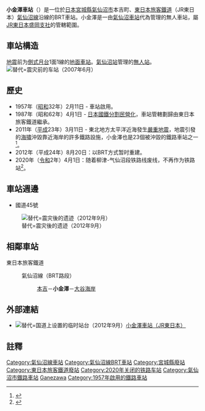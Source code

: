 {{NoteTA|1 = zh:小金澤車站; zh-cn:小金泽站; zh-tw:小金澤車站; zh-hk:小金澤站; }}
{{日本車站資訊
| 公司色 = green
| 文字色 = 
| 站名 = 小金澤車站
| 圖片 = Koganezawa Station.jpg
| pxl = 285px
| 圖片說明 = 设置于国道45号上的车站（2019年12月）
| 日文原名 = 小金沢
| 平假名 = こがねざわ
| 羅馬拼音 = Koganezawa
| 副站名 = 
| 電報略號 = コネ
| 車站編號 = 
| 所屬公司 = [[File:JR_logo_(east).svg|22px]] [[東日本旅客鐵道|東日本旅客鐵道]]
| 所屬路線 = {{Color|#6600cc|■}}[[氣仙沼線|氣仙沼線]]
| 距離 = 54.6
| 起站 = [[前谷地車站|前谷地]]
| 前一站 = [[本吉車站_(日本)|本吉]]
| 前一站距離 = 3.1
| 後一站距離 = 3.7
| 後一站 = [[大谷海岸車站|大谷海岸]]
| 所在地 = [[宮城縣|宮城縣]][[氣仙沼市|氣仙沼市]]本吉町小金澤
| 車站構造 = 地面車站
| 啟用年月日 = 1957年（[[昭和|昭和]]32年）2月11日
| 廢站年月日 = 
| 乘客人數 = 19
| 上下車人次 = 
| 統計年度 = 2015年
| 轉車 = 
| 備註 = 無人車站
| 全寬備註 = 
| name = 
| address = 
}}
'''小金澤車站'''（{{jpn|j=小金沢駅|hg=こがねざわえき|rm=Koganezawa eki|f=y}}）是一位於[[日本|日本]][[宮城縣|宮城縣]][[氣仙沼市|氣仙沼市]]本吉町、[[東日本旅客鐵道|東日本旅客鐵道]]（JR東日本）[[氣仙沼線|氣仙沼線]]沿線的BRT車站。小金澤是一由[[氣仙沼車站|氣仙沼車站]]代為管理的無人車站，屬[[東日本旅客鐵道盛岡支社|JR東日本盛岡支社]]的管轄範圍。

== 車站構造 ==
[[東日本大震災|地震]]前为[[側式月台|側式月台]]1面1線的[[地面車站|地面車站]]。[[氣仙沼站|氣仙沼站]]管理的[[無人站|無人站]]。
[[File:Koganezawa-Sta01.JPG|替代=震灾前的车站（2007年6月）]]

== 歷史 ==
*1957年（[[昭和|昭和]]32年）2月11日 - 車站啟用。
*1987年（昭和62年）4月1日 - [[日本國鐵分割民營化|日本國鐵分割民營化]]，車站管轄劃歸由東日本旅客鐵道繼承。
* 2011年（[[平成|平成]]23年）3月11日 - 東北地方太平洋近海發生[[2011年日本東北地方太平洋近海地震|嚴重地震]]，地震引發的[[海嘯|海嘯]]沖毀靠近海岸的許多鐵路設施，小金澤也是23個被沖毀的鐵路車站之一<ref>{{cite web |url=http://www.sankeibiz.jp/business/news/110401/bsd1104010801004-n1.htm |language=ja |title=<span lang="ja">【東日本大震災】ＪＲ東日本、太平洋沿岸の２３駅流失</span> |publisher=[[產經新聞社|產經新聞社]] |date=2011-04-01 |accessdate=2011-04-17 |deadurl=yes |archiveurl=https://web.archive.org/web/20110413050421/http://www.sankeibiz.jp/business/news/110401/bsd1104010801004-n1.htm |archivedate=2011-04-13 }}</ref>。
*2012年（平成24年）8月20日：以BRT方式暂时重建。
*2020年（[[令和|令和]]2年）4月1日：随着柳津-气仙沼段铁路线废线，不再作为铁路站<ref>{{Cite web|title=気仙沼線(柳津~気仙沼間)及び大船渡線(気仙沼~盛間)における 鉄道事業の廃止の日の繰上げの届出について|url=https://www.jreast.co.jp/press/2019/20200131_ho01.pdf|accessdate=|author=東日本旅客鉄道株式会社|date=2020-01-31|format=PDF|publisher=|language=ja|archiveurl=https://web.archive.org/web/20200204215535/https://www.jreast.co.jp/press/2019/20200131_ho01.pdf|archivedate=2020-02-04}}</ref>。

== 車站週邊 ==
* 國道45號

[[File:Koganezawa_station_Ruins_20120907.jpg|替代=震灾後的遗迹（2012年9月）]]

== 相鄰車站 ==
; 東日本旅客鐵道
: {{Color|#6600cc|■}}氣仙沼線（BRT路段）
:: [[本吉站_(日本)|本吉]]－'''小金澤'''－[[大谷海岸站|大谷海岸]]

== 外部連結 ==
*[[File:Koganezawa-Bus-Stop_For_Yanaizu.jpg|替代=国道上设置的临时站台（2012年9月）]]{{ja}}[http://www.jreast.co.jp/estation/station/info.aspx?StationCd=678 小金澤車站（JR東日本）] {{Wayback|url=http://www.jreast.co.jp/estation/station/info.aspx?StationCd=678 |date=20160303170445 }}

==註釋==
<references/>

{{氣仙沼線}}

{{DEFAULTSORT:Koganezawa}}
[[Category:氣仙沼線車站|Category:氣仙沼線車站]]
[[Category:氣仙沼線BRT車站|Category:氣仙沼線BRT車站]]
[[Category:宮城縣廢站|Category:宮城縣廢站]]
[[Category:東日本旅客鐵道廢站|Category:東日本旅客鐵道廢站]]
[[Category:2020年关闭的铁路车站|Category:2020年关闭的铁路车站]]
[[Category:氣仙沼市鐵路車站|Category:氣仙沼市鐵路車站]]
[[Category:日本鐵路車站_Ko|Ganezawa]]
[[Category:1957年啟用的鐵路車站|Category:1957年啟用的鐵路車站]]